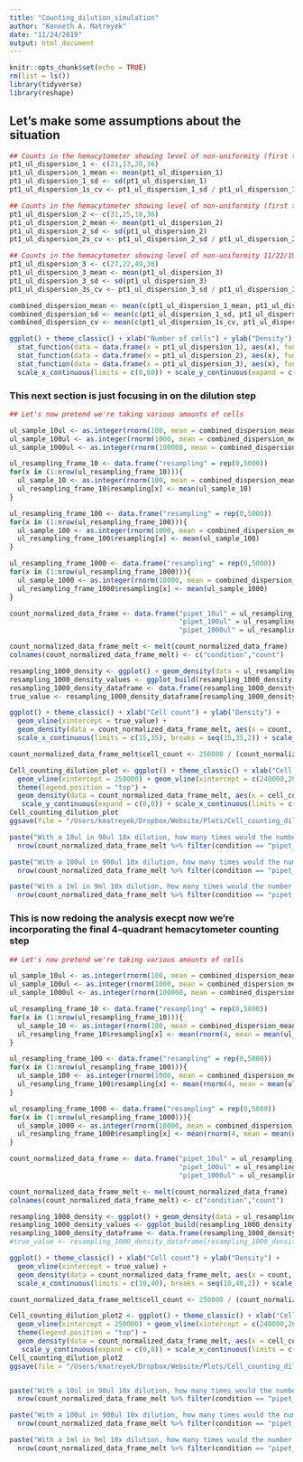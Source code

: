 ```yaml
---
title: "Counting_dilution_simulation"
author: "Kenneth A. Matreyek"
date: "11/24/2019"
output: html_document
---
```


```r
knitr::opts_chunk$set(echo = TRUE)
rm(list = ls())
library(tidyverse)
library(reshape)
```

## Let's make some assumptions about the situation
```r
## Counts in the hemacytometer showing level of non-uniformity (first time, Sarah's counts)
pt1_ul_dispersion_1 <- c(21,13,20,36)
pt1_ul_dispersion_1_mean <- mean(pt1_ul_dispersion_1)
pt1_ul_dispersion_1_sd <- sd(pt1_ul_dispersion_1)
pt1_ul_dispersion_1s_cv <- pt1_ul_dispersion_1_sd / pt1_ul_dispersion_1_mean

## Counts in the hemacytometer showing level of non-uniformity (first time, my counts)
pt1_ul_dispersion_2 <- c(31,25,18,36)
pt1_ul_dispersion_2_mean <- mean(pt1_ul_dispersion_2)
pt1_ul_dispersion_2_sd <- sd(pt1_ul_dispersion_2)
pt1_ul_dispersion_2s_cv <- pt1_ul_dispersion_2_sd / pt1_ul_dispersion_2_mean

## Counts in the hemacytometer showing level of non-uniformity 11/22/19
pt1_ul_dispersion_3 <- c(27,22,49,36)
pt1_ul_dispersion_3_mean <- mean(pt1_ul_dispersion_3)
pt1_ul_dispersion_3_sd <- sd(pt1_ul_dispersion_3)
pt1_ul_dispersion_3s_cv <- pt1_ul_dispersion_3_sd / pt1_ul_dispersion_3_mean

combined_dispersion_mean <- mean(c(pt1_ul_dispersion_1_mean, pt1_ul_dispersion_2_mean, pt1_ul_dispersion_3_mean))
combined_dispersion_sd <- mean(c(pt1_ul_dispersion_1_sd, pt1_ul_dispersion_2_sd, pt1_ul_dispersion_3_sd))
combined_dispersion_cv <- mean(c(pt1_ul_dispersion_1s_cv, pt1_ul_dispersion_2s_cv, pt1_ul_dispersion_3s_cv))
```

```r
ggplot() + theme_classic() + xlab("Number of cells") + ylab("Density") +
  stat_function(data = data.frame(x = pt1_ul_dispersion_1), aes(x), fun = dnorm, n = 1000, args = list(mean = pt1_ul_dispersion_1_mean, sd = pt1_ul_dispersion_1_sd)) +
  stat_function(data = data.frame(x = pt1_ul_dispersion_2), aes(x), fun = dnorm, n = 1000, args = list(mean = pt1_ul_dispersion_2_mean, sd = pt1_ul_dispersion_2_sd), color = "blue") +
  stat_function(data = data.frame(x = pt1_ul_dispersion_3), aes(x), fun = dnorm, n = 1000, args = list(mean = pt1_ul_dispersion_3_mean, sd = pt1_ul_dispersion_3_sd), color = "red") +
  scale_x_continuous(limits = c(0,60)) + scale_y_continuous(expand = c(0,0))
```

### This next section is just focusing in on the dilution step
```r
## Let's now pretend we're taking various amounts of cells

ul_sample_10ul <- as.integer(rnorm(100, mean = combined_dispersion_mean, sd = combined_dispersion_sd))
ul_sample_100ul <- as.integer(rnorm(1000, mean = combined_dispersion_mean, sd = combined_dispersion_sd))
ul_sample_1000ul <- as.integer(rnorm(100000, mean = combined_dispersion_mean, sd = combined_dispersion_sd))

ul_resampling_frame_10 <- data.frame("resampling" = rep(0,5000))
for(x in (1:nrow(ul_resampling_frame_10))){
  ul_sample_10 <- as.integer(rnorm(100, mean = combined_dispersion_mean, sd = combined_dispersion_sd))
  ul_resampling_frame_10$resampling[x] <- mean(ul_sample_10)
}

ul_resampling_frame_100 <- data.frame("resampling" = rep(0,5000))
for(x in (1:nrow(ul_resampling_frame_100))){
  ul_sample_100 <- as.integer(rnorm(1000, mean = combined_dispersion_mean, sd = combined_dispersion_sd))
  ul_resampling_frame_100$resampling[x] <- mean(ul_sample_100)
}

ul_resampling_frame_1000 <- data.frame("resampling" = rep(0,5000))
for(x in (1:nrow(ul_resampling_frame_1000))){
  ul_sample_1000 <- as.integer(rnorm(10000, mean = combined_dispersion_mean, sd = combined_dispersion_sd))
  ul_resampling_frame_1000$resampling[x] <- mean(ul_sample_1000)
}

count_normalized_data_frame <- data.frame("pipet_10ul" = ul_resampling_frame_10$resampling,
                                          "pipet_100ul" = ul_resampling_frame_100$resampling,
                                          "pipet_1000ul" = ul_resampling_frame_1000$resampling)

count_normalized_data_frame_melt <- melt(count_normalized_data_frame)
colnames(count_normalized_data_frame_melt) <- c("condition","count")

resampling_1000_density <- ggplot() + geom_density(data = ul_resampling_frame_1000, aes(x = resampling))
resampling_1000_density_values <- ggplot_build(resampling_1000_density)
resampling_1000_density_dataframe <- data.frame(resampling_1000_density_values$data)
true_value <- resampling_1000_density_dataframe[resampling_1000_density_dataframe$y == max(resampling_1000_density_dataframe$y),"x"]

ggplot() + theme_classic() + xlab("Cell count") + ylab("Density") +
  geom_vline(xintercept = true_value) + 
  geom_density(data = count_normalized_data_frame_melt, aes(x = count, fill = condition), alpha = 0.5) +
  scale_x_continuous(limits = c(15,35), breaks = seq(15,35,2)) + scale_y_continuous(expand = c(0,0))
```

```r
count_normalized_data_frame_melt$cell_count <- 250000 / (count_normalized_data_frame_melt$count * 10000) * (true_value * 10000)

Cell_counting_dilution_plot <- ggplot() + theme_classic() + xlab("Cell count") + ylab("Density") +
  geom_vline(xintercept = 250000) + geom_vline(xintercept = c(240000,260000), linetype = 2) +
  theme(legend.position = "top") +
  geom_density(data = count_normalized_data_frame_melt, aes(x = cell_count, fill = condition), alpha = 0.5) +
   scale_y_continuous(expand = c(0,0)) + scale_x_continuous(limits = c(100000,500000))
Cell_counting_dilution_plot
ggsave(file = "/Users/kmatreyek/Dropbox/Website/Plots/Cell_counting_dilution_plot.png", Cell_counting_dilution_plot, height = 4, width = 6)

paste("With a 10ul in 90ul 10x dilution, how many times would the number of cells plated only be off by more than 10k cells (240k to 260k)?:",round(nrow(count_normalized_data_frame_melt %>% filter(condition == "pipet_10ul" & abs((cell_count - 250000) > 10000))) / 
  nrow(count_normalized_data_frame_melt %>% filter(condition == "pipet_10ul"))*100,1),"percent")

paste("With a 100ul in 900ul 10x dilution, how many times would the number of cells plated only be off by more than 10k cells (240k to 260k)?:",round(nrow(count_normalized_data_frame_melt %>% filter(condition == "pipet_100ul" & abs((cell_count - 250000) > 10000))) / 
  nrow(count_normalized_data_frame_melt %>% filter(condition == "pipet_100ul"))*100,1),"percent")

paste("With a 1ml in 9ml 10x dilution, how many times would the number of cells plated only be off by more than 10k cells (240k to 260k)?:",round(nrow(count_normalized_data_frame_melt %>% filter(condition == "pipet_1000ul" & abs((cell_count - 250000) > 10000))) / 
  nrow(count_normalized_data_frame_melt %>% filter(condition == "pipet_1000ul"))*100,1),"percent")
```


### This is now redoing the analysis execpt now we're incorporating the final 4-quadrant hemacytometer counting step
```r
## Let's now pretend we're taking various amounts of cells

ul_sample_10ul <- as.integer(rnorm(100, mean = combined_dispersion_mean, sd = combined_dispersion_sd))
ul_sample_100ul <- as.integer(rnorm(1000, mean = combined_dispersion_mean, sd = combined_dispersion_sd))
ul_sample_1000ul <- as.integer(rnorm(100000, mean = combined_dispersion_mean, sd = combined_dispersion_sd))

ul_resampling_frame_10 <- data.frame("resampling" = rep(0,5000))
for(x in (1:nrow(ul_resampling_frame_10))){
  ul_sample_10 <- as.integer(rnorm(100, mean = combined_dispersion_mean, sd = combined_dispersion_sd))
  ul_resampling_frame_10$resampling[x] <- mean(rnorm(4, mean = mean(ul_sample_10), sd = mean(ul_sample_10) * combined_dispersion_cv))
}

ul_resampling_frame_100 <- data.frame("resampling" = rep(0,5000))
for(x in (1:nrow(ul_resampling_frame_100))){
  ul_sample_100 <- as.integer(rnorm(1000, mean = combined_dispersion_mean, sd = combined_dispersion_sd))
  ul_resampling_frame_100$resampling[x] <- mean(rnorm(4, mean = mean(ul_sample_100), sd = mean(ul_sample_100) * combined_dispersion_cv))
}

ul_resampling_frame_1000 <- data.frame("resampling" = rep(0,5000))
for(x in (1:nrow(ul_resampling_frame_1000))){
  ul_sample_1000 <- as.integer(rnorm(10000, mean = combined_dispersion_mean, sd = combined_dispersion_sd))
  ul_resampling_frame_1000$resampling[x] <- mean(rnorm(4, mean = mean(ul_sample_1000), sd = mean(ul_sample_1000) * combined_dispersion_cv))
}

count_normalized_data_frame <- data.frame("pipet_10ul" = ul_resampling_frame_10$resampling,
                                          "pipet_100ul" = ul_resampling_frame_100$resampling,
                                          "pipet_1000ul" = ul_resampling_frame_1000$resampling)

count_normalized_data_frame_melt <- melt(count_normalized_data_frame)
colnames(count_normalized_data_frame_melt) <- c("condition","count")

resampling_1000_density <- ggplot() + geom_density(data = ul_resampling_frame_1000, aes(x = resampling))
resampling_1000_density_values <- ggplot_build(resampling_1000_density)
resampling_1000_density_dataframe <- data.frame(resampling_1000_density_values$data)
#true_value <- resampling_1000_density_dataframe[resampling_1000_density_dataframe$y == max(resampling_1000_density_dataframe$y),"x"]

ggplot() + theme_classic() + xlab("Cell count") + ylab("Density") +
  geom_vline(xintercept = true_value) + 
  geom_density(data = count_normalized_data_frame_melt, aes(x = count, fill = condition), alpha = 0.5) +
  scale_x_continuous(limits = c(10,40), breaks = seq(10,40,2)) + scale_y_continuous(expand = c(0,0))
```

```r
count_normalized_data_frame_melt$cell_count <- 250000 / (count_normalized_data_frame_melt$count * 10000) * (true_value * 10000)

Cell_counting_dilution_plot2 <- ggplot() + theme_classic() + xlab("Cell count") + ylab("Density") +
  geom_vline(xintercept = 250000) + geom_vline(xintercept = c(240000,260000), linetype = 2) +
  theme(legend.position = "top") +
  geom_density(data = count_normalized_data_frame_melt, aes(x = cell_count, fill = condition), alpha = 0.5) +
   scale_y_continuous(expand = c(0,0)) + scale_x_continuous(limits = c(100000,500000))
Cell_counting_dilution_plot2
ggsave(file = "/Users/kmatreyek/Dropbox/Website/Plots/Cell_counting_dilution_plot2.png", Cell_counting_dilution_plot2, height = 4, width = 6)


paste("With a 10ul in 90ul 10x dilution, how many times would the number of cells plated only be off by more than 10k cells (240k to 260k)?:",round(nrow(count_normalized_data_frame_melt %>% filter(condition == "pipet_10ul" & abs((cell_count - 250000) > 10000))) / 
  nrow(count_normalized_data_frame_melt %>% filter(condition == "pipet_10ul"))*100,1),"percent")

paste("With a 100ul in 900ul 10x dilution, how many times would the number of cells plated only be off by more than 10k cells (240k to 260k)?:",round(nrow(count_normalized_data_frame_melt %>% filter(condition == "pipet_100ul" & abs((cell_count - 250000) > 10000))) / 
  nrow(count_normalized_data_frame_melt %>% filter(condition == "pipet_100ul"))*100,1),"percent")

paste("With a 1ml in 9ml 10x dilution, how many times would the number of cells plated only be off by more than 10k cells (240k to 260k)?:",round(nrow(count_normalized_data_frame_melt %>% filter(condition == "pipet_1000ul" & abs((cell_count - 250000) > 10000))) / 
  nrow(count_normalized_data_frame_melt %>% filter(condition == "pipet_1000ul"))*100,1),"percent")

```
